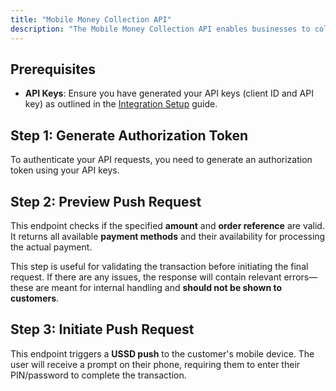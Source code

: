 ```yaml
---
title: "Mobile Money Collection API"
description: "The Mobile Money Collection API enables businesses to collect payments directly from customers' mobile money wallets. This integration is particularly beneficial in regions where mobile money is a prevalent payment method."
---
```


## Prerequisites

- **API Keys**: Ensure you have generated your API keys (client ID and API key) as outlined in the [Integration Setup](/application/api-application-setup) guide.

## Step 1: Generate Authorization Token

To authenticate your API requests, you need to generate an authorization token using your API keys.

<Link href="/api-reference/authorization/generate-token">
  <Card title="Generate Token API Reference" icon="link" />
</Link>

## Step 2: Preview Push Request

This endpoint checks if the specified **amount** and **order reference** are valid.
It returns all available **payment methods** and their availability for processing the actual payment.

This step is useful for validating the transaction before initiating the final request. If there are any issues, the response will contain relevant errors—these are meant for internal handling and **should not be shown to customers**.

<Link href="/api-reference/collection/ussd-push-requests/preview-ussd-push-request">
  <Card title="Preview USSD Push Request" icon="link" />
</Link>

## Step 3: Initiate Push Request

This endpoint triggers a **USSD push** to the customer's mobile device.
The user will receive a prompt on their phone, requiring them to enter their PIN/password to complete the transaction.

<Link href="/api-reference/collection/ussd-push-requests/initiate-ussd-push-request">
  <Card title="Initiate USSD Push Request" icon="link" />
</Link>
